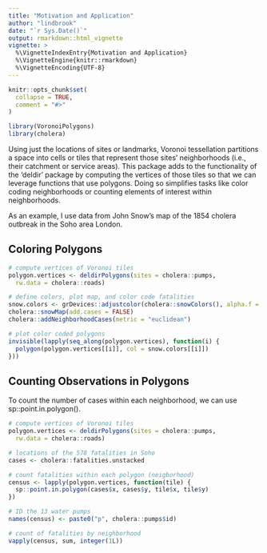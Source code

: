 ```yaml
---
title: "Motivation and Application"
author: "lindbrook"
date: "`r Sys.Date()`"
output: rmarkdown::html_vignette
vignette: >
  %\VignetteIndexEntry{Motivation and Application}
  %\VignetteEngine{knitr::rmarkdown}
  %\VignetteEncoding{UTF-8}
---
```


```r
knitr::opts_chunk$set(
  collapse = TRUE,
  comment = "#>"
)

library(VoronoiPolygons)
library(cholera)
```

Using just the locations of sites or landmarks, Voronoi tessellation partitions a space into cells or tiles that represent those sites' neighborhoods (i.e., their catchment or service areas). This package adds to the functionality of the 'deldir' package by computing the vertices of those tiles so that we can leverage functions that use polygons. Doing so simplifies tasks like color coding neighborhoods or counting elements of interest within neighborhoods.

As an example, I use data from John Snow's map of the 1854 cholera outbreak in the Soho area London.

## Coloring Polygons

```r
# compute vertices of Voronoi tiles
polygon.vertices <- deldirPolygons(sites = cholera::pumps,
  rw.data = cholera::roads)

# define colors, plot map, and color code fatalities
snow.colors <- grDevices::adjustcolor(cholera::snowColors(), alpha.f = 1/3)
cholera::snowMap(add.cases = FALSE)
cholera::addNeighborhoodCases(metric = "euclidean")

# plot color coded polygons
invisible(lapply(seq_along(polygon.vertices), function(i) {
  polygon(polygon.vertices[[i]], col = snow.colors[[i]])
}))
```

## Counting Observations in Polygons

To count the number of cases within each neighborhood, we can use sp::point.in.polygon().

```r
# compute vertices of Voronoi tiles
polygon.vertices <- deldirPolygons(sites = cholera::pumps,
  rw.data = cholera::roads)

# locations of the 578 fatalities in Soho
cases <- cholera::fatalities.unstacked

# count fatalities within each polygon (neigborhood)
census <- lapply(polygon.vertices, function(tile) {
  sp::point.in.polygon(cases$x, cases$y, tile$x, tile$y)
})

# ID the 13 water pumps
names(census) <- paste0("p", cholera::pumps$id)

# count of fatalities by neighborhood
vapply(census, sum, integer(1L))
```
